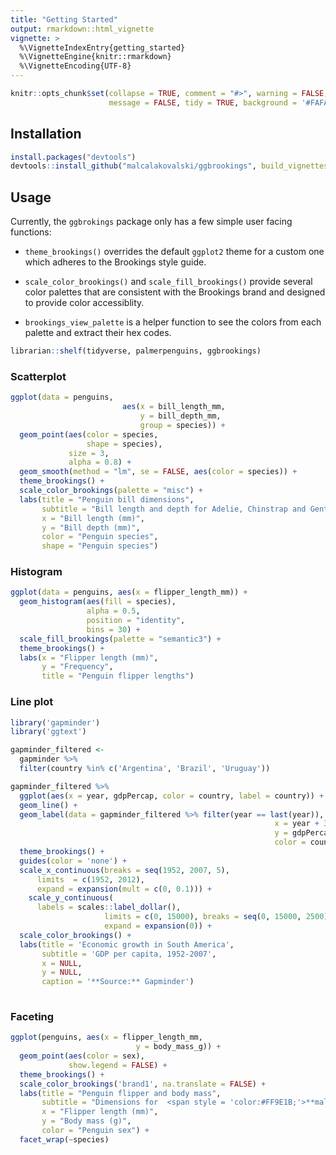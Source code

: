 ```yaml
---
title: "Getting Started"
output: rmarkdown::html_vignette
vignette: >
  %\VignetteIndexEntry{getting_started}
  %\VignetteEngine{knitr::rmarkdown}
  %\VignetteEncoding{UTF-8}
---
```


```r
knitr::opts_chunk$set(collapse = TRUE, comment = "#>", warning = FALSE,
                      message = FALSE, tidy = TRUE, background = '#FAFAFA', fig.width = 7, fig.height = 7, fig.align = "center")
```

## Installation

```r
install.packages("devtools")
devtools::install_github("malcalakovalski/ggbrookings", build_vignettes = TRUE)
```

## Usage

Currently, the `ggbrokings` package only has a few simple user facing functions:

-   `theme_brookings()` overrides the default `ggplot2` theme for a custom one which adheres to the Brookings style guide.

-   `scale_color_brookings()` and `scale_fill_brookings()` provide several color palettes that are consistent with the Brookings brand and designed to provide color accessiblity.

-   `brookings_view_palette` is a helper function to see the colors from each palette and extract their hex codes.

```r
librarian::shelf(tidyverse, palmerpenguins, ggbrookings)

```

### Scatterplot

```r
ggplot(data = penguins,
                         aes(x = bill_length_mm,
                             y = bill_depth_mm,
                             group = species)) +
  geom_point(aes(color = species,
                 shape = species),
             size = 3,
             alpha = 0.8) +
  geom_smooth(method = "lm", se = FALSE, aes(color = species)) +
  theme_brookings() +
  scale_color_brookings(palette = "misc") +
  labs(title = "Penguin bill dimensions",
       subtitle = "Bill length and depth for Adelie, Chinstrap and Gentoo Penguins at Palmer Station LTER",
       x = "Bill length (mm)",
       y = "Bill depth (mm)",
       color = "Penguin species",
       shape = "Penguin species")
```

### Histogram

```r
ggplot(data = penguins, aes(x = flipper_length_mm)) +
  geom_histogram(aes(fill = species),
                 alpha = 0.5,
                 position = "identity",
                 bins = 30) +
  scale_fill_brookings(palette = "semantic3") +
  theme_brookings() +
  labs(x = "Flipper length (mm)",
       y = "Frequency",
       title = "Penguin flipper lengths")

```

### Line plot

```r
library('gapminder')
library('ggtext')

gapminder_filtered <-
  gapminder %>% 
  filter(country %in% c('Argentina', 'Brazil', 'Uruguay'))  

gapminder_filtered %>% 
  ggplot(aes(x = year, gdpPercap, color = country, label = country)) +
  geom_line() +
  geom_label(data = gapminder_filtered %>% filter(year == last(year)), aes(label = country, 
                                                           x = year + 3, 
                                                           y = gdpPercap + 250, 
                                                           color = country)) +
  theme_brookings() +
  guides(color = 'none') +
  scale_x_continuous(breaks = seq(1952, 2007, 5),
      limits  = c(1952, 2012),
      expand = expansion(mult = c(0, 0.1))) +
    scale_y_continuous(
      labels = scales::label_dollar(), 
                     limits = c(0, 15000), breaks = seq(0, 15000, 2500),
                     expand = expansion(0)) +
  scale_color_brookings() +
  labs(title = 'Economic growth in South America',
       subtitle = 'GDP per capita, 1952-2007',
       x = NULL, 
       y = NULL, 
       caption = '**Source:** Gapminder')
  
```

### Faceting

```r
ggplot(penguins, aes(x = flipper_length_mm,
                            y = body_mass_g)) +
  geom_point(aes(color = sex),
             show.legend = FALSE) +
  theme_brookings() +
  scale_color_brookings('brand1', na.translate = FALSE) +
  labs(title = "Penguin flipper and body mass",
       subtitle = "Dimensions for  <span style = 'color:#FF9E1B;'>**male**</span> and <span style = 'color:#003A79;'>**female**</span> Adelie, Chinstrap and Gentoo Penguins at Palmer Station LTER",
       x = "Flipper length (mm)",
       y = "Body mass (g)",
       color = "Penguin sex") +
  facet_wrap(~species)
```
